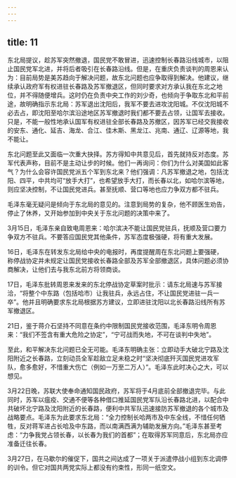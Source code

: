 ```yaml
---
---
---
```

title: 11
---




东北局提议，趁苏军突然撤退，国民党不敢冒进，迅速控制长春路沿线城市，以阻止国民党军北进，并将后者吸引在长春路沿线。但是，在重庆负责谈判的周恩来认为：目前局势是美苏趋向于解决问题，故东北问题也应争取得到解决。他建议，继续承认政府军有权进驻长春路及苏军撤退区，但同时要求对方承认我在东北之地位，并不得随便增兵。这时仍在负责中央工作的刘少奇，也倾向于争取东北和平前途，故明确指示东北局：苏军退出沈阳后，我军不要去进攻沈阳城。不仅沈阳城不必去占，即沈阳至哈尔滨沿途地区苏军撤退时我们都不要去占领，让国军去接收。只是，不能一般性地承认国军有权进驻全部长春路及苏撤区，因苏军已经交我接收的安东、通化、延吉、海龙、合江、佳木斯、黑龙江、兆南、通辽、辽源等地，我不能让。

东北问题至此又面临一次重大抉择。苏方得知中共意见后，首先就持反对态度。苏军代表声称，目前不是主动让步的时候。他们一再询问：你们为什么对美国如此客气？为什么会容许国民党派五个军到东北来？他们强调：凡苏军撤退之地，包括沈阳、四平，中共均可“放手大打”，也希望放手大打，而长春以北，如哈尔滨等地，则应坚决控制，不让国民党进兵。甚至抚顺、营口等地也应力争双方都不驻兵。

毛泽东毫无疑问是倾向于东北局的意见的。注意到局势的复杂，他不顾医生劝告，停止了休养，又开始参加到中央关于东北问题的决策中来了。

3月15日，毛泽东亲自致电周恩来：哈尔滨决不能让国民党驻兵，抚顺及营口要力争双方不驻兵。不要答应国民党其他条件，苏军态度极强硬，将有重大发展。

16日，毛泽东在转发东北局给中央的电报时，再度提醒周在东北问题上要强硬，称停战协定并未规定让国民党接收长春路全部及苏军全部撤退区，具体问题必须协商解决，让他们去与我东北前方将领商谈。

17日，毛泽东批转周恩来发来的东北停战协定草案时批示：请东北局速与苏军接洽，“将整个中东路（包括哈市）让我驻兵，永远占住，不让国民党进驻一兵一卒”。他并且明确要求东北局根据苏方建议，立即进驻沈阳以北长春路沿线所有苏军撤退区。

21日，鉴于蒋介石坚持不同意在条约中限制国民党接收范围，毛泽东明令周恩来：“我们不签含有重大危险之协定”，“宁可战而失地，不可在谈判中失地”。

至此，和平解决东北问题已全无可能。毛泽东明确主张：立即动手大破北宁路及沈阳附近之长春路，立刻动员全军趁敌立足未稳之时“坚决彻底歼灭国民党进攻军队，愈多愈好，不惜重大伤亡（例如一万至二万人）”。毛泽东此时决心之大，可以想见。

3月22日晚，苏联大使奉命通知国民政府，苏军将于4月底前全部撤退完毕。与此同时，苏军以瘟疫、交通不便等各种借口推延国民党军队沿长春路北进，以配合中共破坏北宁路及沈阳附近的长春路，便利中共军队迅速接防苏军撤退的各个城市及战略要点。毛泽东为此要求东北局：“全力控制长哈两市及中东全线，不惜任何牺牲，反对蒋军进占长哈及中东路，而以南满西满为辅助发展方向。”毛泽东甚至考虑：“力争我党占领长春，以长春为我们的首都”；在取得苏军同意后，东北局亦应准备迁往长春。

3月27日，在马歇尔的催促下，国共之间达成了一项关于派遣停战小组到东北调停的训令。但它对国共两党实际上都没有约束性，形同一纸空文。